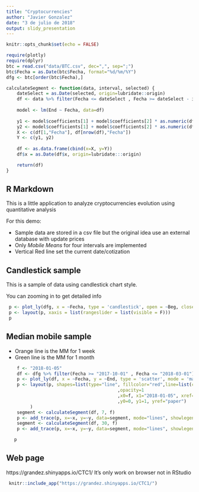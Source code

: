 ```yaml
---
title: "Cryptocurrencies"
author: "Javier Gonzalez"
date: "3 de julio de 2018"
output: slidy_presentation
---
```


```r
knitr::opts_chunk$set(echo = FALSE)
```

```r
require(plotly)
require(dplyr)
btc = read.csv("data/BTC.csv", dec=",", sep=";")
btc$Fecha = as.Date(btc$Fecha, format="%d/%m/%Y")
dfg <- btc[order(btc$Fecha),] 

calculateSegment <- function(data, interval, selected) {
    dateSelect = as.Date(selected, origin=lubridate::origin)
    df <- data %>% filter(Fecha <= dateSelect , Fecha >= dateSelect - interval)
    
    model <- lm(End ~ Fecha, data=df)
    
    y1 <- model$coefficients[1] + model$coefficients[2] * as.numeric(df[1,"Fecha"])
    y2 <- model$coefficients[1] + model$coefficients[2] * as.numeric(df[nrow(df),"Fecha"])
    X <- c(df[1,"Fecha"], df[nrow(df),"Fecha"])
    Y <- c(y1, y2)
    
    df <- as.data.frame(cbind(x=X, y=Y))
    df$x = as.Date(df$x, origin=lubridate:::origin)

    return(df)
}

```

## R Markdown

This is a little application to analyze cryptocurrencies evolution using quantitative analysis

For this demo:

- Sample data are stored in a csv file but the original idea use an external database with update prices
- Only _Mobile Means_ for four intervals are implemented
- Vertical Red line set the current date/cotization

## Candlestick sample

This is a sample of data using candlestick chart style.

You can zooming in to get detailed info

```r
 p <- plot_ly(dfg, x = ~Fecha, type = 'candlestick', open = ~Beg, close = ~End, high = ~High, low = ~Low)
 p <- layout(p, xaxis = list(rangeslider = list(visible = F)))
 p
```

## Median mobile sample

- Orange line is the MM for 1 week
- Green line is the MM for 1 month

```r
    f <- "2018-01-05"
    df <- dfg %>% filter(Fecha >= "2017-10-01" , Fecha <= "2018-03-01")
    p <- plot_ly(df, x = ~Fecha, y = ~End, type = 'scatter', mode = 'markers + lines')
    p <- layout(p, shapes=list(type="line", fillcolor="red",line=list(color="red")
                                          ,opacity=1
                                          ,x0=f, x1="2018-01-05", xref="x"
                                          ,y0=0, y1=1, yref="paper")
         )
    segment <- calculateSegment(df, 7, f)
    p <- add_trace(p, x=~x, y=~y, data=segment, mode="lines", showlegend = F)
    segment <- calculateSegment(df, 30, f)
    p <- add_trace(p, x=~x, y=~y, data=segment, mode="lines", showlegend = F)

   p
```

## Web page

https://grandez.shinyapps.io/CTC1/
It's only work on browser not in RStudio

```r
 knitr::include_app("https://grandez.shinyapps.io/CTC1/")
```

